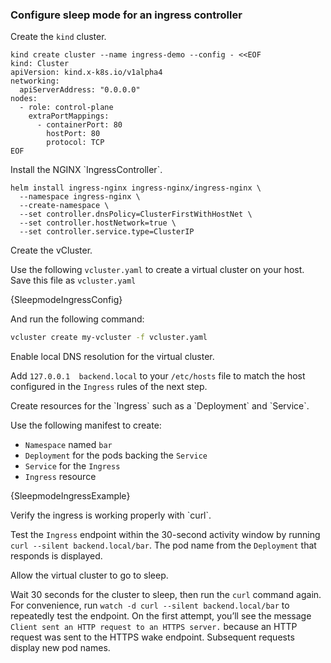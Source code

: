 
### Configure sleep mode for an ingress controller

<Flow id="sleepmode-ingress-example">
<Step>

Create the `kind` cluster.

```shell title="Create a kind cluster"
kind create cluster --name ingress-demo --config - <<EOF
kind: Cluster
apiVersion: kind.x-k8s.io/v1alpha4
networking:
  apiServerAddress: "0.0.0.0"
nodes:
  - role: control-plane
    extraPortMappings:
      - containerPort: 80
        hostPort: 80
        protocol: TCP
EOF
```
</Step>

<Step>
Install the NGINX `IngressController`.

```shell title="install ingress controller"
helm install ingress-nginx ingress-nginx/ingress-nginx \
  --namespace ingress-nginx \
  --create-namespace \
  --set controller.dnsPolicy=ClusterFirstWithHostNet \
  --set controller.hostNetwork=true \
  --set controller.service.type=ClusterIP
````
</Step>

<Step>
Create the vCluster.

Use the following `vcluster.yaml` to create a virtual cluster on your host. Save this file as `vcluster.yaml`

<CodeBlock title="vCluster config for auto sleep" language="yaml">{SleepmodeIngressConfig}</CodeBlock>

And run the following command:

```bash title="Create vCluster with autoSleep config"
vcluster create my-vcluster -f vcluster.yaml
```
</Step>

<Step>
Enable local DNS resolution for the virtual cluster.

Add `127.0.0.1 	backend.local` to your `/etc/hosts` file to match the host configured in the `Ingress` rules of the next
step.
</Step>

<Step>
Create resources for the `Ingress` such as a `Deployment` and `Service`.

Use the following manifest to create:

- `Namespace` named `bar`
- `Deployment` for the pods backing the `Service`
- `Service` for the `Ingress`
- `Ingress` resource

<CodeBlock title="Example deployments" language="yaml">{SleepmodeIngressExample}</CodeBlock>
</Step>

<Step>
Verify the ingress is working properly with `curl`.

Test the `Ingress` endpoint within the 30-second activity window by running `curl --silent backend.local/bar`. The pod name from the `Deployment` that responds is displayed.
</Step>

<Step>
Allow the virtual cluster to go to sleep.

Wait 30 seconds for the cluster to sleep, then run the `curl` command again. For convenience, run `watch -d curl --silent backend.local/bar` to repeatedly test the endpoint. On the first attempt, you’ll see the message `Client sent an HTTP request to an HTTPS server.` because an HTTP request was sent to the HTTPS wake endpoint. Subsequent requests display new pod names.
</Step>

</Flow>
